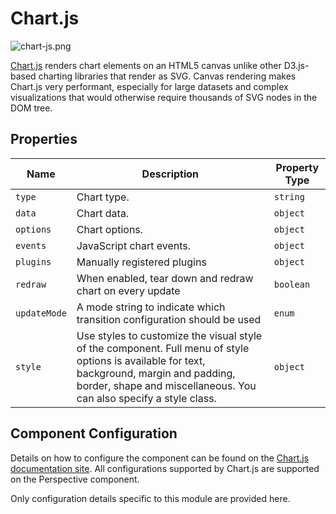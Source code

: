 # Chart.js

![chart-js.png](./examples/chart-js.png)

[Chart.js] renders chart elements on an HTML5 canvas unlike other D3.js-based charting libraries that render as SVG.
Canvas rendering makes Chart.js very performant, especially for large datasets and complex visualizations that would otherwise require thousands of SVG nodes in the DOM tree.

## Properties

<APITable>

| Name | Description | Property Type |
| -- | -- | -- |
| `type` | Chart type. | `string` |
| `data` | Chart data. | `object` | 
| `options` | Chart options. | `object` |
| `events` | JavaScript chart events. | `object` |
| `plugins` | Manually registered plugins | `object` | 
| `redraw` | When enabled, tear down and redraw chart on every update | `boolean` | 
| `updateMode` | A mode string to indicate which transition configuration should be used | `enum` | 
| `style` | Use styles to customize the visual style of the component. Full menu of style options is available for text, background, margin and padding, border, shape and miscellaneous. You can also specify a style class. | `object` | 

</APITable>

## Component Configuration

Details on how to configure the component can be found on the [Chart.js documentation site][Chart.js documentation].
All configurations supported by Chart.js are supported on the Perspective component.

Only configuration details specific to this module are provided here.

<DocCardList />

[Chart.js]: https://www.chartjs.org/
[Chart.js documentation]: https://www.chartjs.org/docs/latest/
[Chart.js Addons]: https://github.com/chartjs/awesome
